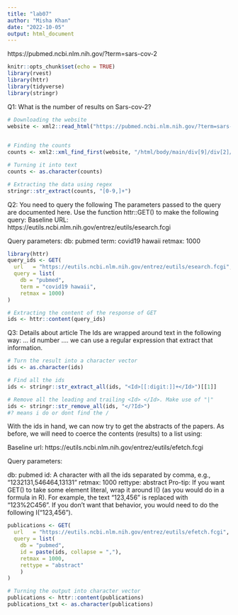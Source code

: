 ```yaml
---
title: "lab07"
author: "Misha Khan"
date: "2022-10-05"
output: html_document
---
```


https://pubmed.ncbi.nlm.nih.gov/?term=sars-cov-2

```r
knitr::opts_chunk$set(echo = TRUE)
library(rvest)
library(httr)
library(tidyverse)
library(stringr)
```

Q1: What is the number of results on Sars-cov-2?
```r
# Downloading the website
website <- xml2::read_html("https://pubmed.ncbi.nlm.nih.gov/?term=sars-cov-2")

  
# Finding the counts
counts <- xml2::xml_find_first(website, "/html/body/main/div[9]/div[2]/div[2]/div[1]/div[1]/span")

# Turning it into text
counts <- as.character(counts)

# Extracting the data using regex
stringr::str_extract(counts, "[0-9,]+")
```

Q2: You need to query the following The parameters passed to the query are documented here.
Use the function httr::GET() to make the following query:
Baseline URL: https://eutils.ncbi.nlm.nih.gov/entrez/eutils/esearch.fcgi

Query parameters:
db: pubmed
term: covid19 hawaii
retmax: 1000
```r
library(httr)
query_ids <- GET(
  url   = "https://eutils.ncbi.nlm.nih.gov/entrez/eutils/esearch.fcgi",
  query = list(
    db = "pubmed",
    term = "covid19 hawaii",
    retmax = 1000)
)

# Extracting the content of the response of GET
ids <- httr::content(query_ids)
```

Q3: Details about article
The Ids are wrapped around text in the following way: <Id>... id number ...</Id>. we can use a regular expression that extract that information. 
```r
# Turn the result into a character vector
ids <- as.character(ids)

# Find all the ids 
ids <- stringr::str_extract_all(ids, "<Id>[[:digit:]]+</Id>")[[1]]

# Remove all the leading and trailing <Id> </Id>. Make use of "|"
ids <- stringr::str_remove_all(ids, "</?Id>")
#? means i do or dont find the /
```

With the ids in hand, we can now try to get the abstracts of the papers. As before, we will need to coerce the contents (results) to a list using:

Baseline url: https://eutils.ncbi.nlm.nih.gov/entrez/eutils/efetch.fcgi

Query parameters:

db: pubmed
id: A character with all the ids separated by comma, e.g., “1232131,546464,13131”
retmax: 1000
rettype: abstract
Pro-tip: If you want GET() to take some element literal, wrap it around I() (as you would do in a formula in R). For example, the text "123,456" is replaced with "123%2C456". If you don’t want that behavior, you would need to do the following I("123,456").

```r
publications <- GET(
  url   = "https://eutils.ncbi.nlm.nih.gov/entrez/eutils/efetch.fcgi",
  query = list(
    db = "pubmed",
    id = paste(ids, collapse = ","),
    retmax = 1000,
    rettype = "abstract"
    )
)

# Turning the output into character vector
publications <- httr::content(publications)
publications_txt <- as.character(publications)
```

